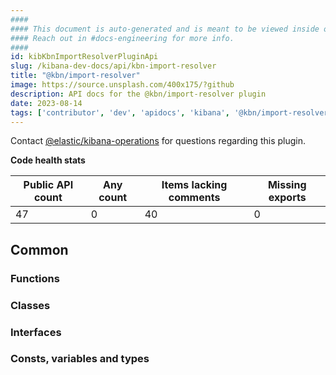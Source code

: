 ```yaml
---
####
#### This document is auto-generated and is meant to be viewed inside our experimental, new docs system.
#### Reach out in #docs-engineering for more info.
####
id: kibKbnImportResolverPluginApi
slug: /kibana-dev-docs/api/kbn-import-resolver
title: "@kbn/import-resolver"
image: https://source.unsplash.com/400x175/?github
description: API docs for the @kbn/import-resolver plugin
date: 2023-08-14
tags: ['contributor', 'dev', 'apidocs', 'kibana', '@kbn/import-resolver']
---
```




Contact [@elastic/kibana-operations](https://github.com/orgs/elastic/teams/kibana-operations) for questions regarding this plugin.

**Code health stats**

| Public API count  | Any count | Items lacking comments | Missing exports |
|-------------------|-----------|------------------------|-----------------|
| 47 | 0 | 40 | 0 |

## Common

### Functions
<DocDefinitionList data={kbnImportResolverObj.common.functions}/>

### Classes
<DocDefinitionList data={kbnImportResolverObj.common.classes}/>

### Interfaces
<DocDefinitionList data={kbnImportResolverObj.common.interfaces}/>

### Consts, variables and types
<DocDefinitionList data={kbnImportResolverObj.common.misc}/>

